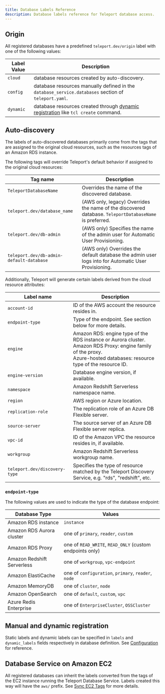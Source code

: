 ```yaml
---
title: Database Labels Reference
description: Database labels reference for Teleport database access.
---
```


## Origin

All registered databases have a predefined `teleport.dev/origin` label with one
of the following values:

| Label Value | Description |
| - | - |
| `cloud`   | database resources created by auto-discovery. |
| `config`  | database resources manually defined in the `database_service.databases` section of `teleport.yaml`. |
| `dynamic` | database resources created through [dynamic registration](../../../enroll-resources/database-access/guides/dynamic-registration.mdx) like `tcl create` command. |

## Auto-discovery

The labels of auto-discovered databases primarily come from the tags that are
assigned to the original cloud resources, such as the resources tags of an
Amazon RDS instance. 

The following tags will override Teleport's default behavior if assigned to the
original cloud resources:

| Tag name | Description |
| - | - |
| `TeleportDatabaseName`                   | Overrides the name of the discovered database. |
| `teleport.dev/database_name`             | (AWS only, legacy) Overrides the name of the discovered database. `TeleportDatabaseName` is preferred. |
| `teleport.dev/db-admin`                  | (AWS only) Specifies the name of the admin user for Automatic User Provisioning. |
| `teleport.dev/db-admin-default-database` | (AWS only) Overrides the default database the admin user logs into for Automatic User Provisioning. |

Additionally, Teleport will generate certain labels derived from the cloud
resource attributes:

| Label name | Description |
| - | - |
| `account-id`       | ID of the AWS account the resource resides in. |
| `endpoint-type`    | Type of the endpoint. See section below for more details. |
| `engine`           | Amazon RDS: engine type of the RDS instance or Aurora cluster.<br/>Amazon RDS Proxy: engine family of the proxy.<br/>Azure-hosted databases: resource type of the resource ID. |
| `engine-version`   | Database engine version, if available. |
| `namespace`        | Amazon Redshift Serverless namespace name. |
| `region`           | AWS region or Azure location. |
| `replication-role` | The replication role of an Azure DB Flexible server. |
| `source-server`    | The source server of an Azure DB Flexible server replica. |
| `vpc-id`           | ID of the Amazon VPC the resource resides in, if available. |
| `workgroup`        | Amazon Redshift Serverless workgroup name. |
| `teleport.dev/discovery-type` | Specifies the type of resource matched by the Teleport Discovery Service, e.g. "rds", "redshift", etc. |

### `endpoint-type`

The following values are used to indicate the type of the database endpoint:

| Database Type | Values |
| - | - |
| Amazon RDS instance              | `instance` |
| Amazon RDS Aurora cluster        | one of `primary`, `reader`, `custom` |
| Amazon RDS Proxy                 | one of `READ_WRITE`, `READ_ONLY` (custom endpoints only) |
| Amazon Redshift Serverless       | one of `workgroup`, `vpc-endpoint` |
| Amazon ElastiCache               | one of `configuration`, `primary`, `reader`, `node` |
| Amazon MemoryDB                  | one of `cluster`, `node` |
| Amazon OpenSearch                | one of `default`, `custom`, `vpc` |
| Azure Redis Enterprise           | one of `EnterpriseCluster`, `OSSCluster` |

## Manual and dynamic registration

Static labels and dynamic labels can be specified in `labels` and
`dynamic_labels` fields respectively in database definition. See
[Configuration](./configuration.mdx) for reference.

## Database Service on Amazon EC2

All registered databases can inherit the labels converted from the tags of the
EC2 instance running the Teleport Database Service. Labels created this way
will have the `aws/` prefix. See [Sync EC2
Tags](../../../admin-guides/management/guides/ec2-tags.mdx) for more details.
